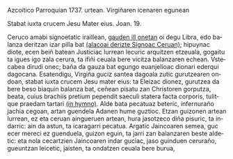 {{aingura|1}}<span lang="eu">Azcoitico Parroquian 1737. urtean. Virgiñaren icenaren egunean</span>

{{aingura|2}}<span lang="la">Stabat iuxta crucem Jesu Mater eius. Joan. 19.</span>

{{aingura|3}}<span lang="eu">Ceruco amabi signoetatic iraillean, <ins>gauden ill onetan</ins> oi degu Libra, edo balanza deritzan izar pilla bat <ins>(alacoai derizte Signoac Ceruan)</ins>; hipuynac diote, ecen beiñ batean Justiciac lurrean lecuric arquitzen etzeuala, gogaitu ta igues igo zala cerura, ta ifiñi ceuala bere vicitza balanzaren echean. Vstecabea dirudi onec; baña da gauza bat egungo euanjelioac dionari ederqui dagocana. Esatendigu, Virgiña guciz santea dagoala zutic gurutzearen ondoan, </span><span lang="la">stabat iuxta crucem Jesu mater eius:</span><span lang="eu"> ta Eleizac dionez, gurutzea da bere beso biaquin balanza bat, ceñean pisatu zan Christoren gorputza, </span><span lang="la">beata, cuius brachiis pretium pependit saeculi statera facta corporis, tulitque praedam tartari <ins>(in hymno)</ins>. </span><span lang="eu"> Alde bata pecatuaz beteric, infernuraño jachia cegoan, artan guendela Adanen hume guztioc. Etzan guizonen artean lurrean, ez eta ceruan aingueruen artean, hura jasotzeco diña pisuric, ta indarric: ain da astun, ta icaragarri pecatua. Argatic Jaincoaren semea, guc ecer mereci ez guenduela, guizon eguin, ta jarri zan balanzaren beste aldetic: eta nola cecartzien Jaincoaren indar guciac, jaso guinduen ceruraño, gueuntzan leicetic, jaisten, ta ondatzen ceuala bere burua,
